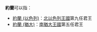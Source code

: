 '''約蘭'''可以指：

* [[約蘭_(以色列)|約蘭 (以色列)]]：[[以色列王國|北以色列王國]]第九任君王
* [[約蘭_(猶大)|約蘭 (猶大)]]：[[猶大王國|南猶大王國]]第五任君王 

{{disambig|Cat=二字人名消歧義}}
